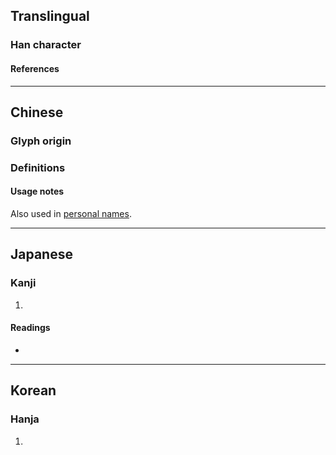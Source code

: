 {{character info}}
{{character info|0x2F894}}
{{character info|0x2F895}}
==Translingual==

===Han character===
{{Han char|rn=57|rad=弓|as=05|sn=8|four=12247|canj=NUE|ids=⿰弓𠬢}}

====References====
{{Han ref|kx=0357.250|dkj=09748|dj=0674.070|hdz=20994.040|uh=5F22|ud=24354|bh=CC71|bd=52337}}
{{Han ref|uh=2F894}}
{{Han ref|uh=2F895}}

----

==Chinese==
{{zh-forms}}

===Glyph origin===
{{Han etym}}

===Definitions===
{{zh-see|韜|v}}

====Usage notes====
Also used in [[personal names]].

----

==Japanese==

===Kanji===
{{ja-kanji|grade=|rs=弓05}}

# {{rfdef|ja|sort=弓05}}

====Readings====
* {{ja-readings|on=[[とう]] (tō)|kun=[[ゆみぶくろ]] (yumibukuro)}}

----

==Korean==

===Hanja===
{{ko-hanja|hangeul=도|eumhun=|rv=do|mr=to|y=to}}

# {{rfdef|ko|sort=弓05}}